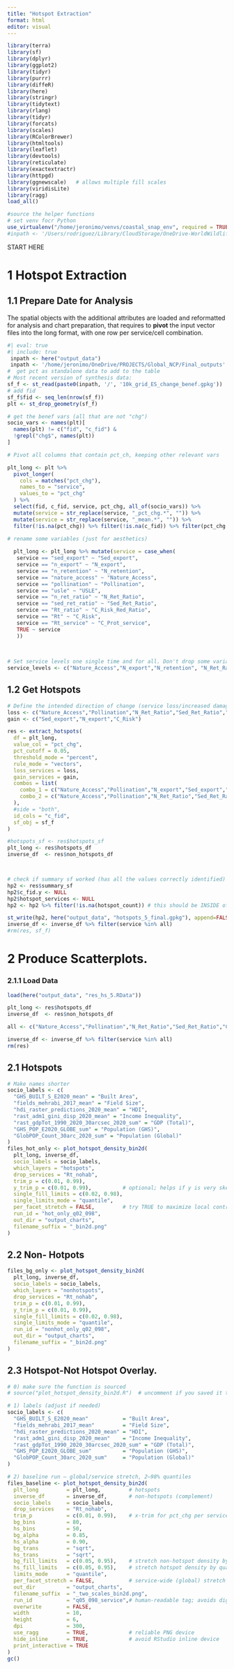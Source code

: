 ```yaml
---
title: "Hotspot Extraction"
format: html
editor: visual
---
```


```r
library(terra)
library(sf)
library(dplyr)
library(ggplot2)
library(tidyr)
library(purrr)
library(diffeR)
library(here)
library(stringr)
library(tidytext)
library(rlang)
library(tidyr)
library(forcats)
library(scales)
library(RColorBrewer)
library(htmltools)
library(leaflet)
library(devtools)
library(reticulate)
library(exactextractr)
library(httpgd)
library(ggnewscale)   # allows multiple fill scales
library(viridisLite)
library(ragg)
load_all()

#source the helper functions
# set venv focr Python
use_virtualenv("/home/jeronimo/venvs/coastal_snap_env", required = TRUE)
#inpath <- '/Users/rodriguez/Library/CloudStorage/OneDrive-WorldWildlifeFund,Inc/global_NCP/output_data'

```

####################### START HERE

# 1 Hotspot Extraction

## 1.1 Prepare Date for Analysis

The spatial objects with the additional attributes are loaded and reformatted for analysis and chart preparation, that requires to **pivot** the input vector files into the long format, with one  row per service/cell combination.

```r
#| eval: true
#| include: true
 inpath <- here("output_data")
 inpath <- '/home/jeronimo/OneDrive/PROJECTS/Global_NCP/Final_outputs'
#  get pct as standalone data to add to the table
# Most recent version of synthesis data:
sf_f <- st_read(paste0(inpath, '/', '10k_grid_ES_change_benef.gpkg'))
# add fid
sf_f$fid <- seq_len(nrow(sf_f)) 
plt <- st_drop_geometry(sf_f)

# get the benef vars (all that are not "chg")
socio_vars <- names(plt)[
  names(plt) != c("fid", "c_fid") & 
  !grepl("chg$", names(plt))
]

# Pivot all columns that contain pct_ch, keeping other relevant vars

plt_long <- plt %>%
  pivot_longer(
    cols = matches("pct_chg"),
    names_to = "service",
    values_to = "pct_chg"
  ) %>%
  select(fid, c_fid, service, pct_chg, all_of(socio_vars)) %>% 
  mutate(service = str_replace(service, "_pct_chg.*", "")) %>% 
  mutate(service = str_replace(service, "_mean.*", "")) %>% 
  filter(!is.na(pct_chg)) %>% filter(!is.na(c_fid)) %>% filter(pct_chg != Inf)  # remove infinite values and those for which Country Id is NA
  
# rename some variables (just for aesthetics)

  plt_long <- plt_long %>% mutate(service = case_when(
   service == "sed_export" ~ "Sed_export",
   service == "n_export" ~ "N_export",
   service == "n_retention" ~ "N_retention",
   service == "nature_access" ~ "Nature_Access",
   service == "pollination" ~ "Pollination",
   service == "usle" ~ "USLE",
   service == "n_ret_ratio" ~ "N_Ret_Ratio",
   service == "sed_ret_ratio" ~ "Sed_Ret_Ratio",
   service == "Rt_ratio" ~ "C_Risk_Red_Ratio",
   service == "Rt" ~ "C_Risk",
   service == "Rt_service" ~ "C_Prot_service",
   TRUE ~ service
   ))
  
  

# Set service levels one single time and for all. Don't drop some variables here, filter afterwards, it can be difficult/annoying to recover!!!
service_levels <- c("Nature_Access","N_export","N_retention", "N_Ret_Ratio", "Sed_export", "USLE", "Sed_Ret_Ratio", "Rt_nohab","C_Risk","C_Prot_service", "C_Risk_Red_Ratio", "Pollination") 

```

## 1.2 Get Hotspots

```r
# Define the intended direction of change (service loss/increased damage)
loss <- c("Nature_Access","Pollination","N_Ret_Ratio","Sed_Ret_Ratio","C_Risk_Red_Ratio")
gain <- c("Sed_export","N_export","C_Risk")

res <- extract_hotspots(
  df = plt_long,
  value_col = "pct_chg",
  pct_cutoff = 0.05,
  threshold_mode = "percent",
  rule_mode = "vectors",
  loss_services = loss,
  gain_services = gain,
  combos = list(
    combo_1 = c("Nature_Access","Pollination","N_export","Sed_export","C_Risk"),
    combo_2 = c("Nature_Access","Pollination","N_Ret_Ratio","Sed_Ret_Ratio","C_Risk_Red_Ratio")
  ),
  #side = "both",
  id_cols = "c_fid",
  sf_obj = sf_f
)

#hotspots_sf <- res$hotspots_sf
plt_long <- res$hotspots_df
inverse_df  <- res$non_hotspots_df



# check if summary sf worked (has all the values correctly identified)
hp2 <- res$summary_sf
hp2$c_fid.y <- NULL 
hp2$hotspot_services <- NULL
hp2 <- hp2 %>% filter(!is.na(hotspot_count)) # this should be INSIDE of the function, will take care of this later.

st_write(hp2, here("output_data", "hotspots_5_final.gpkg"), append=FALSE)
inverse_df <- inverse_df %>% filter(service %in% all)
#rm(res, sf_f)

```

# 2 Produce Scatterplots.


### 2.1.1 Load Data

```r

load(here("output_data", "res_hs_5.RData"))

plt_long <- res$hotspots_df
inverse_df  <- res$non_hotspots_df

all <- c("Nature_Access","Pollination","N_Ret_Ratio","Sed_Ret_Ratio","C_Risk_Red_Ratio","Sed_export","N_export","C_Risk")

inverse_df <- inverse_df %>% filter(service %in% all)
rm(res)
``` 
## 2.1 Hotspots

```r
# Make names shorter
socio_labels <- c(
  "GHS_BUILT_S_E2020_mean" = "Built Area",
  "fields_mehrabi_2017_mean" = "Field Size",
  "hdi_raster_predictions_2020_mean" = "HDI",
  "rast_adm1_gini_disp_2020_mean" = "Income Inequality",
  "rast_gdpTot_1990_2020_30arcsec_2020_sum" = "GDP (Total)",
  "GHS_POP_E2020_GLOBE_sum" = "Population (GHS)",
  "GlobPOP_Count_30arc_2020_sum" = "Population (Global)"
)
files_hot_only <- plot_hotspot_density_bin2d(
  plt_long, inverse_df,
  socio_labels = socio_labels,
  which_layers = "hotspots",
  drop_services = "Rt_nohab",
  trim_p = c(0.01, 0.99),
  y_trim_p = c(0.01, 0.99),          # optional; helps if y is very skewed
  single_fill_limits = c(0.02, 0.98),
  single_limits_mode = "quantile",
  per_facet_stretch = FALSE,         # try TRUE to maximize local contrast
  run_id = "hot_only_q02_098",
  out_dir = "output_charts",
  filename_suffix = "_bin2d.png"
)
```

## 2.2 Non- Hotpots

```r

files_bg_only <- plot_hotspot_density_bin2d(
  plt_long, inverse_df,
  socio_labels = socio_labels,
  which_layers = "nonhotspots",
  drop_services = "Rt_nohab",
  trim_p = c(0.01, 0.99),
  y_trim_p = c(0.01, 0.99),
  single_fill_limits = c(0.02, 0.98),
  single_limits_mode = "quantile",
  run_id = "nonhot_only_q02_098",
  out_dir = "output_charts",
  filename_suffix = "_bin2d.png"
)

```

## 2.3 Hotspot-Not Hotspot Overlay.

```r

# 0) make sure the function is sourced
# source("plot_hotspot_density_bin2d.R")  # uncomment if you saved it to a file

# 1) labels (adjust if needed)
socio_labels <- c(
  "GHS_BUILT_S_E2020_mean"           = "Built Area",
  "fields_mehrabi_2017_mean"         = "Field Size",
  "hdi_raster_predictions_2020_mean" = "HDI",
  "rast_adm1_gini_disp_2020_mean"    = "Income Inequality",
  "rast_gdpTot_1990_2020_30arcsec_2020_sum" = "GDP (Total)",
  "GHS_POP_E2020_GLOBE_sum"          = "Population (GHS)",
  "GlobPOP_Count_30arc_2020_sum"     = "Population (Global)"
)

# 2) baseline run — global/service stretch, 2–98% quantiles
files_baseline <- plot_hotspot_density_bin2d(
  plt_long         = plt_long,         # hotspots
  inverse_df       = inverse_df,       # non-hotspots (complement)
  socio_labels     = socio_labels,
  drop_services    = "Rt_nohab",
  trim_p           = c(0.01, 0.99),    # x-trim for pct_chg per service
  bg_bins          = 80,
  hs_bins          = 50,
  bg_alpha         = 0.85,
  hs_alpha         = 0.90,
  bg_trans         = "sqrt",
  hs_trans         = "sqrt",
  bg_fill_limits   = c(0.05, 0.95),    # stretch non-hotspot density by quantiles
  hs_fill_limits   = c(0.05, 0.95),    # stretch hotspot density by quantiles
  limits_mode      = "quantile",
  per_facet_stretch = FALSE,           # service-wide (global) stretch
  out_dir          = "output_charts",
  filename_suffix  = "_two_scales_bin2d.png",
  run_id           = "q05_098_service",# human-readable tag; avoids digest dependency
  overwrite        = FALSE,
  width            = 10,
  height           = 6,
  dpi              = 300,
  use_ragg         = TRUE,             # reliable PNG device
  hide_inline      = TRUE,             # avoid RStudio inline device
  print_interactive = TRUE
)
gc()
```
